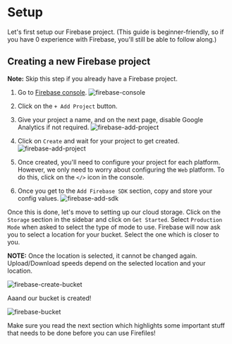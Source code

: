 
# Setup

Let's first setup our Firebase project. (This guide is beginner-friendly, so if you have 0 experience with Firebase, you'll still be able to follow along.)

## Creating a new Firebase project

**Note:** Skip this step if you already have a Firebase project.

1. Go to [Firebase console](https://console.firebase.google.com/).
   ![firebase-console](/firebase-console.png)

2. Click on the `+ Add Project` button.

3. Give your project a name, and on the next page, disable Google Analytics if not required.
   ![firebase-add-project](/firebase-add-project.png)

4. Click on `Create` and wait for your project to get created.
   ![firebase-add-project](/firebase-project-created.png)

5. Once created, you'll need to configure your project for each platform. However, we only need to worry about configuring the `Web` platform. To do this, click on the `</>` icon in the console.

6. Once you get to the `Add Firebase SDK` section, copy and store your config values.
   ![firebase-add-sdk](/firebase-add-sdk.png)

Once this is done, let's move to setting up our cloud storage. Click on the `Storage` section in the sidebar and click on `Get Started`. Select `Production Mode` when asked to select the type of mode to use. Firebase will now ask you to select a location for your bucket. Select the one which is closer to you.

**NOTE:** Once the location is selected, it cannot be changed again. Upload/Download speeds depend on the selected location and your location.

![firebase-create-bucket](/firebase-create-bucket.png)

Aaand our bucket is created!

![firebase-bucket](/firebase-bucket.png)

<Callout emoji="‼️">
	Make sure you read the next section which highlights some important stuff that needs to be done
	before you can use Firefiles!
</Callout>
